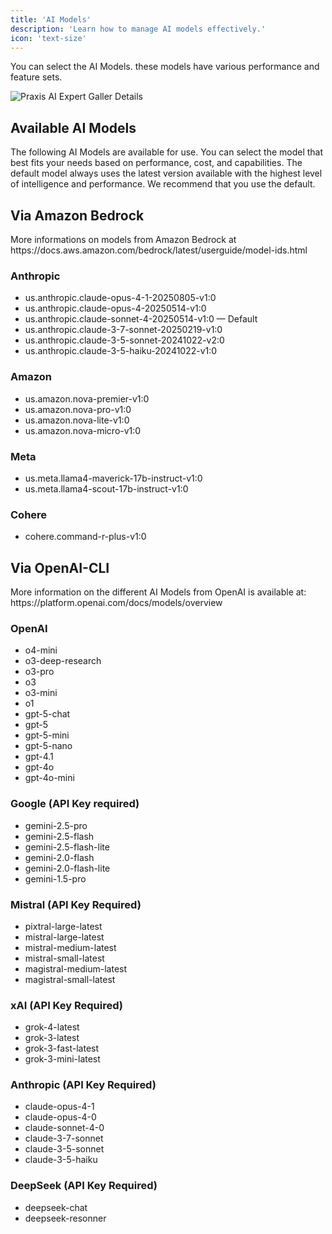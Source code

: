 ```yaml
---
title: 'AI Models'
description: 'Learn how to manage AI models effectively.'
icon: 'text-size'
---
```


You can select the AI Models. these models have various performance and feature sets.

![Praxis AI Expert Galler Details](/images/guides/admin/gpt-models.webp)


## Available AI Models

<Note>
  The following AI Models are available for use. You can select the model that best fits your needs based on performance, cost, and capabilities.
  The default model always uses the latest version available with the highest level of intelligence and performance. We recommend that you use the default.
</Note>


 ## Via Amazon Bedrock
<Info>
More informations on models from Amazon Bedrock at https://docs.aws.amazon.com/bedrock/latest/userguide/model-ids.html
</Info>

### Anthropic
- us.anthropic.claude-opus-4-1-20250805-v1:0
- us.anthropic.claude-opus-4-20250514-v1:0
- us.anthropic.claude-sonnet-4-20250514-v1:0 — Default
- us.anthropic.claude-3-7-sonnet-20250219-v1:0
- us.anthropic.claude-3-5-sonnet-20241022-v2:0
- us.anthropic.claude-3-5-haiku-20241022-v1:0

### Amazon 
- us.amazon.nova-premier-v1:0
- us.amazon.nova-pro-v1:0
- us.amazon.nova-lite-v1:0
- us.amazon.nova-micro-v1:0

### Meta 
- us.meta.llama4-maverick-17b-instruct-v1:0
- us.meta.llama4-scout-17b-instruct-v1:0

### Cohere
- cohere.command-r-plus-v1:0



## Via OpenAI-CLI

<Info>
More information on the different AI Models from OpenAI is available at: https://platform.openai.com/docs/models/overview
</Info>

### OpenAI
- o4-mini
- o3-deep-research
- o3-pro
- o3
- o3-mini
- o1
- gpt-5-chat
- gpt-5
- gpt-5-mini
- gpt-5-nano
- gpt-4.1
- gpt-4o
- gpt-4o-mini

### Google (API Key required)
- gemini-2.5-pro
- gemini-2.5-flash
- gemini-2.5-flash-lite
- gemini-2.0-flash
- gemini-2.0-flash-lite
- gemini-1.5-pro

### Mistral (API Key Required)
- pixtral-large-latest
- mistral-large-latest
- mistral-medium-latest
- mistral-small-latest
- magistral-medium-latest
- magistral-small-latest

### xAI (API Key Required)
- grok-4-latest
- grok-3-latest
- grok-3-fast-latest
- grok-3-mini-latest

### Anthropic (API Key Required)
- claude-opus-4-1
- claude-opus-4-0
- claude-sonnet-4-0
- claude-3-7-sonnet
- claude-3-5-sonnet
- claude-3-5-haiku

### DeepSeek (API Key Required)
- deepseek-chat
- deepseek-resonner

